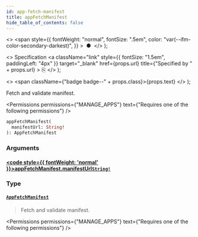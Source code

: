 ```yaml
---
id: app-fetch-manifest
title: appFetchManifest
hide_table_of_contents: false
---
```


  <>
    <span
      style={{
        fontWeight: "normal",
        fontSize: ".5em",
        color: "var(--ifm-color-secondary-darkest)",
      }}
    >
      &nbsp;●&nbsp;
    </span>
  </>
);

  <>
    Specification
    <a
      className="link"
      style={{ fontSize: "1.5em", paddingLeft: "4px" }}
      target="\_blank"
      href={props.url}
      title={"Specified by " + props.url}
    >
      ⎘
    </a>
  </>
);

  <>
    <span className={"badge badge--" + props.class}>{props.text}</span>
  </>
);

Fetch and validate manifest.

<Permissions
  permissions={"MANAGE_APPS"}
  text={"Requires one of the following permissions"}
/>

```graphql
appFetchManifest(
  manifestUrl: String!
): AppFetchManifest
```

### Arguments

#### [<code style={{ fontWeight: 'normal' }}>appFetchManifest.<b>manifestUrl</b></code>](#)<Bullet />[`String!`](../../../api-reference/miscellaneous/scalars/string) <Badge class="secondary" text="non-null"/> <Badge class="secondary" text="scalar"/> <Badge class="secondary" text="miscellaneous"/>

>

### Type

#### [`AppFetchManifest`](../../../api-reference/apps/objects/app-fetch-manifest) <Badge class="secondary" text="object"/> <Badge class="secondary" text="apps"/>

> Fetch and validate manifest.

<Permissions
  permissions={"MANAGE_APPS"}
  text={"Requires one of the following permissions"}
/>

>

